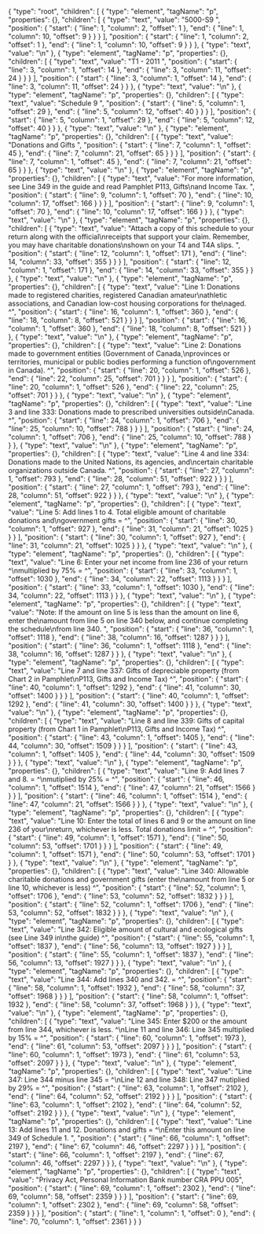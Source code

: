 {
  "type": "root",
  "children": [
    {
      "type": "element",
      "tagName": "p",
      "properties": {},
      "children": [
        {
          "type": "text",
          "value": "5000-S9 ",
          "position": {
            "start": {
              "line": 1,
              "column": 2,
              "offset": 1
            },
            "end": {
              "line": 1,
              "column": 10,
              "offset": 9
            }
          }
        }
      ],
      "position": {
        "start": {
          "line": 1,
          "column": 2,
          "offset": 1
        },
        "end": {
          "line": 1,
          "column": 10,
          "offset": 9
        }
      }
    },
    {
      "type": "text",
      "value": "\n"
    },
    {
      "type": "element",
      "tagName": "p",
      "properties": {},
      "children": [
        {
          "type": "text",
          "value": "T1 - 2011 ",
          "position": {
            "start": {
              "line": 3,
              "column": 1,
              "offset": 14
            },
            "end": {
              "line": 3,
              "column": 11,
              "offset": 24
            }
          }
        }
      ],
      "position": {
        "start": {
          "line": 3,
          "column": 1,
          "offset": 14
        },
        "end": {
          "line": 3,
          "column": 11,
          "offset": 24
        }
      }
    },
    {
      "type": "text",
      "value": "\n"
    },
    {
      "type": "element",
      "tagName": "p",
      "properties": {},
      "children": [
        {
          "type": "text",
          "value": "Schedule 9 ",
          "position": {
            "start": {
              "line": 5,
              "column": 1,
              "offset": 29
            },
            "end": {
              "line": 5,
              "column": 12,
              "offset": 40
            }
          }
        }
      ],
      "position": {
        "start": {
          "line": 5,
          "column": 1,
          "offset": 29
        },
        "end": {
          "line": 5,
          "column": 12,
          "offset": 40
        }
      }
    },
    {
      "type": "text",
      "value": "\n"
    },
    {
      "type": "element",
      "tagName": "p",
      "properties": {},
      "children": [
        {
          "type": "text",
          "value": "Donations and Gifts ",
          "position": {
            "start": {
              "line": 7,
              "column": 1,
              "offset": 45
            },
            "end": {
              "line": 7,
              "column": 21,
              "offset": 65
            }
          }
        }
      ],
      "position": {
        "start": {
          "line": 7,
          "column": 1,
          "offset": 45
        },
        "end": {
          "line": 7,
          "column": 21,
          "offset": 65
        }
      }
    },
    {
      "type": "text",
      "value": "\n"
    },
    {
      "type": "element",
      "tagName": "p",
      "properties": {},
      "children": [
        {
          "type": "text",
          "value": "For more information, see Line 349 in the guide and read Pamphlet P113, Gifts\nand Income Tax. ",
          "position": {
            "start": {
              "line": 9,
              "column": 1,
              "offset": 70
            },
            "end": {
              "line": 10,
              "column": 17,
              "offset": 166
            }
          }
        }
      ],
      "position": {
        "start": {
          "line": 9,
          "column": 1,
          "offset": 70
        },
        "end": {
          "line": 10,
          "column": 17,
          "offset": 166
        }
      }
    },
    {
      "type": "text",
      "value": "\n"
    },
    {
      "type": "element",
      "tagName": "p",
      "properties": {},
      "children": [
        {
          "type": "text",
          "value": "Attach a copy of this schedule to your return along with the official\nreceipts that support your claim. Remember, you may have charitable donations\nshown on your T4 and T4A slips. ",
          "position": {
            "start": {
              "line": 12,
              "column": 1,
              "offset": 171
            },
            "end": {
              "line": 14,
              "column": 33,
              "offset": 355
            }
          }
        }
      ],
      "position": {
        "start": {
          "line": 12,
          "column": 1,
          "offset": 171
        },
        "end": {
          "line": 14,
          "column": 33,
          "offset": 355
        }
      }
    },
    {
      "type": "text",
      "value": "\n"
    },
    {
      "type": "element",
      "tagName": "p",
      "properties": {},
      "children": [
        {
          "type": "text",
          "value": "Line 1: Donations made to registered charities, registered Canadian amateur\nathletic associations, and Canadian low-cost housing corporations for the\naged. ^",
          "position": {
            "start": {
              "line": 16,
              "column": 1,
              "offset": 360
            },
            "end": {
              "line": 18,
              "column": 8,
              "offset": 521
            }
          }
        }
      ],
      "position": {
        "start": {
          "line": 16,
          "column": 1,
          "offset": 360
        },
        "end": {
          "line": 18,
          "column": 8,
          "offset": 521
        }
      }
    },
    {
      "type": "text",
      "value": "\n"
    },
    {
      "type": "element",
      "tagName": "p",
      "properties": {},
      "children": [
        {
          "type": "text",
          "value": "Line 2: Donations made to government entities (Government of Canada,\nprovinces or territories, municipal or public bodies performing a function of\ngovernment in Canada). ^",
          "position": {
            "start": {
              "line": 20,
              "column": 1,
              "offset": 526
            },
            "end": {
              "line": 22,
              "column": 25,
              "offset": 701
            }
          }
        }
      ],
      "position": {
        "start": {
          "line": 20,
          "column": 1,
          "offset": 526
        },
        "end": {
          "line": 22,
          "column": 25,
          "offset": 701
        }
      }
    },
    {
      "type": "text",
      "value": "\n"
    },
    {
      "type": "element",
      "tagName": "p",
      "properties": {},
      "children": [
        {
          "type": "text",
          "value": "Line 3 and line 333: Donations made to prescribed universities outside\nCanada. ^",
          "position": {
            "start": {
              "line": 24,
              "column": 1,
              "offset": 706
            },
            "end": {
              "line": 25,
              "column": 10,
              "offset": 788
            }
          }
        }
      ],
      "position": {
        "start": {
          "line": 24,
          "column": 1,
          "offset": 706
        },
        "end": {
          "line": 25,
          "column": 10,
          "offset": 788
        }
      }
    },
    {
      "type": "text",
      "value": "\n"
    },
    {
      "type": "element",
      "tagName": "p",
      "properties": {},
      "children": [
        {
          "type": "text",
          "value": "Line 4 and line 334: Donations made to the United Nations, its agencies, and\ncertain charitable organizations outside Canada. ^",
          "position": {
            "start": {
              "line": 27,
              "column": 1,
              "offset": 793
            },
            "end": {
              "line": 28,
              "column": 51,
              "offset": 922
            }
          }
        }
      ],
      "position": {
        "start": {
          "line": 27,
          "column": 1,
          "offset": 793
        },
        "end": {
          "line": 28,
          "column": 51,
          "offset": 922
        }
      }
    },
    {
      "type": "text",
      "value": "\n"
    },
    {
      "type": "element",
      "tagName": "p",
      "properties": {},
      "children": [
        {
          "type": "text",
          "value": "Line 5: Add lines 1 to 4. Total eligible amount of charitable donations and\ngovernment gifts = ^",
          "position": {
            "start": {
              "line": 30,
              "column": 1,
              "offset": 927
            },
            "end": {
              "line": 31,
              "column": 21,
              "offset": 1025
            }
          }
        }
      ],
      "position": {
        "start": {
          "line": 30,
          "column": 1,
          "offset": 927
        },
        "end": {
          "line": 31,
          "column": 21,
          "offset": 1025
        }
      }
    },
    {
      "type": "text",
      "value": "\n"
    },
    {
      "type": "element",
      "tagName": "p",
      "properties": {},
      "children": [
        {
          "type": "text",
          "value": "Line 6: Enter your net income from line 236 of your return ^\nmultiplied by 75% = ^",
          "position": {
            "start": {
              "line": 33,
              "column": 1,
              "offset": 1030
            },
            "end": {
              "line": 34,
              "column": 22,
              "offset": 1113
            }
          }
        }
      ],
      "position": {
        "start": {
          "line": 33,
          "column": 1,
          "offset": 1030
        },
        "end": {
          "line": 34,
          "column": 22,
          "offset": 1113
        }
      }
    },
    {
      "type": "text",
      "value": "\n"
    },
    {
      "type": "element",
      "tagName": "p",
      "properties": {},
      "children": [
        {
          "type": "text",
          "value": "Note: If the amount on line 5 is less than the amount on line 6, enter the\namount from line 5 on line 340 below, and continue completing the schedule\nfrom line 340. ",
          "position": {
            "start": {
              "line": 36,
              "column": 1,
              "offset": 1118
            },
            "end": {
              "line": 38,
              "column": 16,
              "offset": 1287
            }
          }
        }
      ],
      "position": {
        "start": {
          "line": 36,
          "column": 1,
          "offset": 1118
        },
        "end": {
          "line": 38,
          "column": 16,
          "offset": 1287
        }
      }
    },
    {
      "type": "text",
      "value": "\n"
    },
    {
      "type": "element",
      "tagName": "p",
      "properties": {},
      "children": [
        {
          "type": "text",
          "value": "Line 7 and line 337: Gifts of depreciable property (from Chart 2 in Pamphlet\nP113, Gifts and Income Tax) ^",
          "position": {
            "start": {
              "line": 40,
              "column": 1,
              "offset": 1292
            },
            "end": {
              "line": 41,
              "column": 30,
              "offset": 1400
            }
          }
        }
      ],
      "position": {
        "start": {
          "line": 40,
          "column": 1,
          "offset": 1292
        },
        "end": {
          "line": 41,
          "column": 30,
          "offset": 1400
        }
      }
    },
    {
      "type": "text",
      "value": "\n"
    },
    {
      "type": "element",
      "tagName": "p",
      "properties": {},
      "children": [
        {
          "type": "text",
          "value": "Line 8 and line 339: Gifts of capital property (from Chart 1 in Pamphlet\nP113, Gifts and Income Tax) ^",
          "position": {
            "start": {
              "line": 43,
              "column": 1,
              "offset": 1405
            },
            "end": {
              "line": 44,
              "column": 30,
              "offset": 1509
            }
          }
        }
      ],
      "position": {
        "start": {
          "line": 43,
          "column": 1,
          "offset": 1405
        },
        "end": {
          "line": 44,
          "column": 30,
          "offset": 1509
        }
      }
    },
    {
      "type": "text",
      "value": "\n"
    },
    {
      "type": "element",
      "tagName": "p",
      "properties": {},
      "children": [
        {
          "type": "text",
          "value": "Line 9: Add lines 7 and 8. = ^\nmutiplied by 25% = ^",
          "position": {
            "start": {
              "line": 46,
              "column": 1,
              "offset": 1514
            },
            "end": {
              "line": 47,
              "column": 21,
              "offset": 1566
            }
          }
        }
      ],
      "position": {
        "start": {
          "line": 46,
          "column": 1,
          "offset": 1514
        },
        "end": {
          "line": 47,
          "column": 21,
          "offset": 1566
        }
      }
    },
    {
      "type": "text",
      "value": "\n"
    },
    {
      "type": "element",
      "tagName": "p",
      "properties": {},
      "children": [
        {
          "type": "text",
          "value": "Line 10: Enter the total of lines 6 and 9 or the amount on line 236 of your\nreturn, whichever is less. Total donations limit = ^",
          "position": {
            "start": {
              "line": 49,
              "column": 1,
              "offset": 1571
            },
            "end": {
              "line": 50,
              "column": 53,
              "offset": 1701
            }
          }
        }
      ],
      "position": {
        "start": {
          "line": 49,
          "column": 1,
          "offset": 1571
        },
        "end": {
          "line": 50,
          "column": 53,
          "offset": 1701
        }
      }
    },
    {
      "type": "text",
      "value": "\n"
    },
    {
      "type": "element",
      "tagName": "p",
      "properties": {},
      "children": [
        {
          "type": "text",
          "value": "Line 340: Allowable charitable donations and government gifts (enter the\namount from line 5 or line 10, whichever is less) ^",
          "position": {
            "start": {
              "line": 52,
              "column": 1,
              "offset": 1706
            },
            "end": {
              "line": 53,
              "column": 52,
              "offset": 1832
            }
          }
        }
      ],
      "position": {
        "start": {
          "line": 52,
          "column": 1,
          "offset": 1706
        },
        "end": {
          "line": 53,
          "column": 52,
          "offset": 1832
        }
      }
    },
    {
      "type": "text",
      "value": "\n"
    },
    {
      "type": "element",
      "tagName": "p",
      "properties": {},
      "children": [
        {
          "type": "text",
          "value": "Line 342: Eligible amount of cultural and ecological gifts (see Line 349 in\nthe guide) ^",
          "position": {
            "start": {
              "line": 55,
              "column": 1,
              "offset": 1837
            },
            "end": {
              "line": 56,
              "column": 13,
              "offset": 1927
            }
          }
        }
      ],
      "position": {
        "start": {
          "line": 55,
          "column": 1,
          "offset": 1837
        },
        "end": {
          "line": 56,
          "column": 13,
          "offset": 1927
        }
      }
    },
    {
      "type": "text",
      "value": "\n"
    },
    {
      "type": "element",
      "tagName": "p",
      "properties": {},
      "children": [
        {
          "type": "text",
          "value": "Line 344: Add lines 340 and 342. = ^",
          "position": {
            "start": {
              "line": 58,
              "column": 1,
              "offset": 1932
            },
            "end": {
              "line": 58,
              "column": 37,
              "offset": 1968
            }
          }
        }
      ],
      "position": {
        "start": {
          "line": 58,
          "column": 1,
          "offset": 1932
        },
        "end": {
          "line": 58,
          "column": 37,
          "offset": 1968
        }
      }
    },
    {
      "type": "text",
      "value": "\n"
    },
    {
      "type": "element",
      "tagName": "p",
      "properties": {},
      "children": [
        {
          "type": "text",
          "value": "Line 345: Enter $200 or the amount from line 344, whichever is less. ^\nLine 11 and line 346: Line 345 multiplied by 15% = ^",
          "position": {
            "start": {
              "line": 60,
              "column": 1,
              "offset": 1973
            },
            "end": {
              "line": 61,
              "column": 53,
              "offset": 2097
            }
          }
        }
      ],
      "position": {
        "start": {
          "line": 60,
          "column": 1,
          "offset": 1973
        },
        "end": {
          "line": 61,
          "column": 53,
          "offset": 2097
        }
      }
    },
    {
      "type": "text",
      "value": "\n"
    },
    {
      "type": "element",
      "tagName": "p",
      "properties": {},
      "children": [
        {
          "type": "text",
          "value": "Line 347: Line 344 minus line 345 = ^\nLine 12 and line 348: Line 347 mutiplied by 29% = ^",
          "position": {
            "start": {
              "line": 63,
              "column": 1,
              "offset": 2102
            },
            "end": {
              "line": 64,
              "column": 52,
              "offset": 2192
            }
          }
        }
      ],
      "position": {
        "start": {
          "line": 63,
          "column": 1,
          "offset": 2102
        },
        "end": {
          "line": 64,
          "column": 52,
          "offset": 2192
        }
      }
    },
    {
      "type": "text",
      "value": "\n"
    },
    {
      "type": "element",
      "tagName": "p",
      "properties": {},
      "children": [
        {
          "type": "text",
          "value": "Line 13: Add lines 11 and 12. Donations and gifts = ^\nEnter this amount on line 349 of Schedule 1. ",
          "position": {
            "start": {
              "line": 66,
              "column": 1,
              "offset": 2197
            },
            "end": {
              "line": 67,
              "column": 46,
              "offset": 2297
            }
          }
        }
      ],
      "position": {
        "start": {
          "line": 66,
          "column": 1,
          "offset": 2197
        },
        "end": {
          "line": 67,
          "column": 46,
          "offset": 2297
        }
      }
    },
    {
      "type": "text",
      "value": "\n"
    },
    {
      "type": "element",
      "tagName": "p",
      "properties": {},
      "children": [
        {
          "type": "text",
          "value": "Privacy Act, Personal Information Bank number CRA PPU 005",
          "position": {
            "start": {
              "line": 69,
              "column": 1,
              "offset": 2302
            },
            "end": {
              "line": 69,
              "column": 58,
              "offset": 2359
            }
          }
        }
      ],
      "position": {
        "start": {
          "line": 69,
          "column": 1,
          "offset": 2302
        },
        "end": {
          "line": 69,
          "column": 58,
          "offset": 2359
        }
      }
    }
  ],
  "position": {
    "start": {
      "line": 1,
      "column": 1,
      "offset": 0
    },
    "end": {
      "line": 70,
      "column": 1,
      "offset": 2361
    }
  }
}

